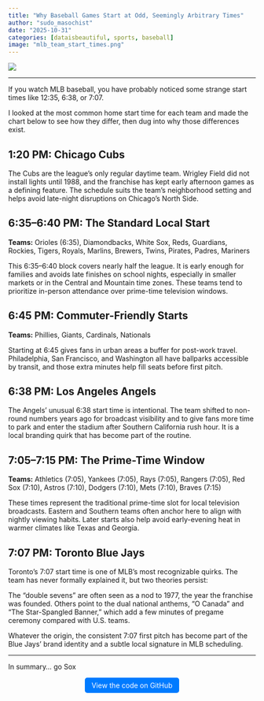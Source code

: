 ```yaml
---
title: "Why Baseball Games Start at Odd, Seemingly Arbitrary Times"
author: "sudo_masochist"
date: "2025-10-31"
categories: [dataisbeautiful, sports, baseball]
image: "mlb_team_start_times.png"
---
```

![](mlb_team_start_times.png)
<hr>
If you watch MLB baseball, you have probably noticed some strange start times like 12:35, 6:38, or 7:07.

I looked at the most common home start time for each team and made the chart below to see how they differ, then dug into why those differences exist.

## 1:20 PM: Chicago Cubs
The Cubs are the league’s only regular daytime team. Wrigley Field did not install lights until 1988, and the franchise has kept early afternoon games as a defining feature. The schedule suits the team’s neighborhood setting and helps avoid late-night disruptions on Chicago’s North Side.

## 6:35–6:40 PM: The Standard Local Start
**Teams:** Orioles (6:35), Diamondbacks, White Sox, Reds, Guardians, Rockies, Tigers, Royals, Marlins, Brewers, Twins, Pirates, Padres, Mariners  

This 6:35–6:40 block covers nearly half the league. It is early enough for families and avoids late finishes on school nights, especially in smaller markets or in the Central and Mountain time zones. These teams tend to prioritize in-person attendance over prime-time television windows.

## 6:45 PM: Commuter-Friendly Starts
**Teams:** Phillies, Giants, Cardinals, Nationals  

Starting at 6:45 gives fans in urban areas a buffer for post-work travel. Philadelphia, San Francisco, and Washington all have ballparks accessible by transit, and those extra minutes help fill seats before first pitch.

## 6:38 PM: Los Angeles Angels
The Angels’ unusual 6:38 start time is intentional. The team shifted to non-round numbers years ago for broadcast visibility and to give fans more time to park and enter the stadium after Southern California rush hour. It is a local branding quirk that has become part of the routine.

## 7:05–7:15 PM: The Prime-Time Window
**Teams:** Athletics (7:05), Yankees (7:05), Rays (7:05), Rangers (7:05), Red Sox (7:10), Astros (7:10), Dodgers (7:10), Mets (7:10), Braves (7:15)  

These times represent the traditional prime-time slot for local television broadcasts. Eastern and Southern teams often anchor here to align with nightly viewing habits. Later starts also help avoid early-evening heat in warmer climates like Texas and Georgia.

## 7:07 PM: Toronto Blue Jays
Toronto’s 7:07 start time is one of MLB’s most recognizable quirks. The team has never formally explained it, but two theories persist:

The “double sevens” are often seen as a nod to 1977, the year the franchise was founded.
Others point to the dual national anthems, “O Canada” and “The Star-Spangled Banner,” which add a few minutes of pregame ceremony compared with U.S. teams.  

Whatever the origin, the consistent 7:07 first pitch has become part of the Blue Jays’ brand identity and a subtle local signature in MLB scheduling.
<hr>
In summary… go Sox

<div style="text-align:center; margin: 1em 0;">
  <a href="https://github.com/sudo-masochist/data-vizes/tree/main/mlb-team-first-pitch-time"
     target="_blank" 
     style="display:inline-block; padding:0.5em 1em; background-color:#007bff; color:white; border-radius:5px; text-decoration:none;">
     View the code on GitHub
  </a>
</div>
